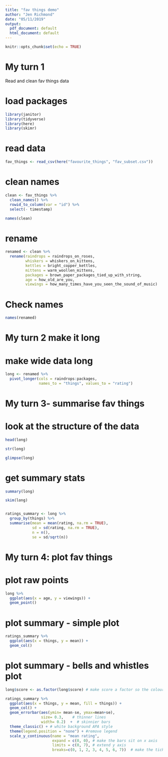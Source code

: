 ```yaml
---
title: "fav things demo"
author: "Jen Richmond"
date: "05/11/2019"
output:
  pdf_document: default
  html_document: default
---
```


```r
knitr::opts_chunk$set(echo = TRUE)
```

# My turn 1

Read and clean fav things data

# load packages

```r
library(janitor)
library(tidyverse)
library(here)
library(skimr)
```


# read data

```r
fav_things <- read_csv(here("favourite_things", "fav_subset.csv"))
```


# clean names
```r
clean <- fav_things %>%
  clean_names() %>%
  rowid_to_column(var = "id") %>%
  select(- timestamp)

names(clean)
```

# rename
```r
renamed <- clean %>%
  rename(raindrops = raindrops_on_roses, 
         whiskers = whiskers_on_kittens, 
         kettles = bright_copper_kettles, 
         mittens = warm_woollen_mittens, 
         packages = brown_paper_packages_tied_up_with_string, 
         age = how_old_are_you, 
         viewings = how_many_times_have_you_seen_the_sound_of_music)
```

# Check names
```r
names(renamed)
```

# My turn 2 make it long
# make wide data long

```r
long <- renamed %>%
  pivot_longer(cols = raindrops:packages, 
               names_to = "things", values_to = "rating") 
```

# My turn 3- summarise fav things

# look at the structure of the data

```r
head(long)

str(long)

glimpse(long)
```



# get summary stats

```r
summary(long)

skim(long) 


ratings_summary <- long %>%
  group_by(things) %>%
  summarise(mean = mean(rating, na.rm = TRUE), 
            sd = sd(rating, na.rm = TRUE), 
            n = n(), 
            se = sd/sqrt(n)) 

```

# My turn 4: plot fav things

# plot raw points

```r
long %>%
  ggplot(aes(x = age, y = viewings)) +
  geom_point() 
```


# plot summary - simple plot

```r
ratings_summary %>%
  ggplot(aes(x = things, y = mean)) +
  geom_col()
```


# plot summary - bells and whistles plot

```r
long$score <- as.factor(long$score) # make score a factor so the colours work

ratings_summary %>%
  ggplot(aes(x = things, y = mean, fill = things)) +
  geom_col() +
  geom_errorbar(aes(ymin= mean-se, ymax=mean+se),
                size= 0.3,    # thinner lines
                width= 0.2)  +  # skinnier bars 
  theme_classic() + # white background APA style
  theme(legend.position = "none") + #remove legend
  scale_y_continuous(name = "mean rating", 
                     expand = c(0, 0), # make the bars sit on x axis
                     limits = c(0, 7), # extend y axis
                     breaks=c(0, 1, 2, 3, 4, 5, 6, 7))  # make the ticks 1
```


